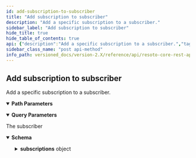 ```yaml
---
id: add-subscription-to-subscriber
title: "Add subscription to subscriber"
description: "Add a specific subscription to a subscriber."
sidebar_label: "Add subscription to subscriber"
hide_title: true
hide_table_of_contents: true
api: {"description":"Add a specific subscription to a subscriber.","tags":["subscriptions"],"parameters":[{"name":"subscriber_id","in":"path","description":"The identifier of the subscriber","required":true,"schema":{"type":"string"}},{"name":"event_type","in":"path","description":"The action event type.","required":true,"schema":{"type":"string"}},{"name":"timeout","in":"query","required":false,"description":"This is the duration in seconds this subscriber has time to execute the action.\nAfter this time the sender assumes a failure and rejects the result of this actor.\n","schema":{"type":"number","default":60}},{"name":"wait_for_completion","in":"query","required":false,"description":"If an action is sent to this subscriber, the event sender should wait until this\nsubscriber has processed the message and send a done message.\nThis is the expected behaviour of every actor and defaults to true.\n","schema":{"type":"boolean","default":true}}],"responses":{"200":{"description":"The subscriber","content":{"application/json":{"schema":{"description":"A subscriber has a unique name and a list of subscriptions","type":"object","properties":{"id":{"type":"string","description":"The identifier of this subscriber"},"subscriptions":{"type":"object","description":"The dictionary of subscriptions, where the key is the message type","additionalProperties":{"description":"The definition of an action subscription","type":"object","properties":{"message_type":{"type":"string","description":"The name of the action to listen to"},"wait_for_completion":{"type":"boolean","description":"If an action is sent to this subscriber, the event sender should wait until this\nsubscriber has processed the message and send a done message.\nThis is the expected behaviour of every actor and defaults to true.\n","default":true},"timeout":{"type":"number","description":"This is the duration in seconds this subscriber has time to execute the action.\nAfter this time the sender assumes a failure and rejects the result of this actor.\n","default":60}}}}}}}}}},"method":"post","path":"/subscriber/{subscriber_id}/{event_type}","servers":[{"url":"https://{host}:{port}","variables":{"host":{"default":"localhost"},"port":{"default":"8900"}}}],"info":{"title":"Resoto Core REST API","version":"V1"},"postman":{"name":"Add subscription to subscriber","description":{"content":"Add a specific subscription to a subscriber.","type":"text/plain"},"url":{"path":["subscriber",":subscriber_id",":event_type"],"host":["{{baseUrl}}"],"query":[{"disabled":false,"description":{"content":"This is the duration in seconds this subscriber has time to execute the action.\nAfter this time the sender assumes a failure and rejects the result of this actor.\n","type":"text/plain"},"key":"timeout","value":""},{"disabled":false,"description":{"content":"If an action is sent to this subscriber, the event sender should wait until this\nsubscriber has processed the message and send a done message.\nThis is the expected behaviour of every actor and defaults to true.\n","type":"text/plain"},"key":"wait_for_completion","value":""}],"variable":[{"disabled":false,"description":{"content":"(Required) The identifier of the subscriber","type":"text/plain"},"type":"any","value":"","key":"subscriber_id"},{"disabled":false,"description":{"content":"(Required) The action event type.","type":"text/plain"},"type":"any","value":"","key":"event_type"}]},"header":[{"key":"Accept","value":"application/json"}],"method":"POST"}}
sidebar_class_name: "post api-method"
info_path: versioned_docs/version-2.X/reference/api/resoto-core-rest-api
---
```



## Add subscription to subscriber

Add a specific subscription to a subscriber.

<details style={{"marginBottom":"1rem"}} data-collapsed={false} open={true}><summary style={{}}><strong>Path Parameters</strong></summary><div><ul><ParamsItem className={"paramsItem"} param={{"name":"subscriber_id","in":"path","description":"The identifier of the subscriber","required":true,"schema":{"type":"string"}}}></ParamsItem><ParamsItem className={"paramsItem"} param={{"name":"event_type","in":"path","description":"The action event type.","required":true,"schema":{"type":"string"}}}></ParamsItem></ul></div></details><details style={{"marginBottom":"1rem"}} data-collapsed={false} open={true}><summary style={{}}><strong>Query Parameters</strong></summary><div><ul><ParamsItem className={"paramsItem"} param={{"name":"timeout","in":"query","required":false,"description":"This is the duration in seconds this subscriber has time to execute the action.\nAfter this time the sender assumes a failure and rejects the result of this actor.\n","schema":{"type":"number","default":60}}}></ParamsItem><ParamsItem className={"paramsItem"} param={{"name":"wait_for_completion","in":"query","required":false,"description":"If an action is sent to this subscriber, the event sender should wait until this\nsubscriber has processed the message and send a done message.\nThis is the expected behaviour of every actor and defaults to true.\n","schema":{"type":"boolean","default":true}}}></ParamsItem></ul></div></details><div><ApiTabs><TabItem label={"200"} value={"200"}><div>

The subscriber

</div><div><MimeTabs schemaType={"response"}><TabItem label={"application/json"} value={"application/json"}><SchemaTabs><TabItem label={"Schema"} value={"Schema"}><details style={{}} data-collapsed={false} open={true}><summary style={{"textAlign":"left"}}><strong>Schema</strong></summary><div style={{"textAlign":"left","marginLeft":"1rem"}}></div><ul style={{"marginLeft":"1rem"}}><SchemaItem collapsible={false} name={"id"} required={false} schemaDescription={"The identifier of this subscriber"} schemaName={"string"} qualifierMessage={undefined} defaultValue={undefined}></SchemaItem><SchemaItem collapsible={true} className={"schemaItem"}><details style={{}}><summary style={{}}><strong>subscriptions</strong><span style={{"opacity":"0.6"}}> object</span></summary><div style={{"marginLeft":"1rem"}}><div style={{"marginTop":".5rem","marginBottom":".5rem"}}>

The dictionary of subscriptions, where the key is the message type

</div><li><div><code>property name*</code><span style={{"opacity":"0.6"}}> object</span></div></li></div></details></SchemaItem></ul></details></TabItem><TabItem label={"Example (from schema)"} value={"Example (from schema)"}><ResponseSamples responseExample={"{\n  \"id\": \"string\",\n  \"subscriptions\": {}\n}"} language={"json"}></ResponseSamples></TabItem></SchemaTabs></TabItem></MimeTabs></div></TabItem></ApiTabs></div>
